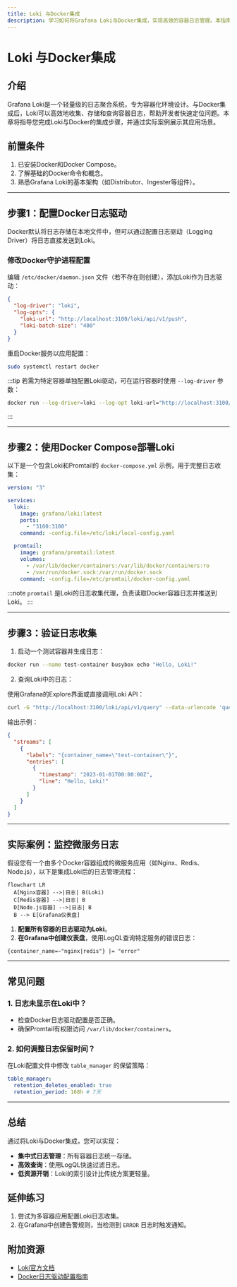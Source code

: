 ```yaml
---
title: Loki 与Docker集成
description: 学习如何将Grafana Loki与Docker集成，实现高效的容器日志管理。本指南涵盖基础配置、日志收集及实际案例。
---
```


# Loki 与Docker集成

## 介绍

Grafana Loki是一个轻量级的日志聚合系统，专为容器化环境设计。与Docker集成后，Loki可以高效地收集、存储和查询容器日志，帮助开发者快速定位问题。本章将指导您完成Loki与Docker的集成步骤，并通过实际案例展示其应用场景。

## 前置条件

1. 已安装Docker和Docker Compose。
2. 了解基础的Docker命令和概念。
3. 熟悉Grafana Loki的基本架构（如Distributor、Ingester等组件）。

---

## 步骤1：配置Docker日志驱动

Docker默认将日志存储在本地文件中，但可以通过配置日志驱动（Logging Driver）将日志直接发送到Loki。

### 修改Docker守护进程配置

编辑 `/etc/docker/daemon.json` 文件（若不存在则创建），添加Loki作为日志驱动：

```json
{
  "log-driver": "loki",
  "log-opts": {
    "loki-url": "http://localhost:3100/loki/api/v1/push",
    "loki-batch-size": "400"
  }
}
```

重启Docker服务以应用配置：

```bash
sudo systemctl restart docker
```

:::tip
若需为特定容器单独配置Loki驱动，可在运行容器时使用 `--log-driver` 参数：

```bash
docker run --log-driver=loki --log-opt loki-url="http://localhost:3100/loki/api/v1/push" nginx
```
:::

---

## 步骤2：使用Docker Compose部署Loki

以下是一个包含Loki和Promtail的 `docker-compose.yml` 示例，用于完整日志收集：

```yaml
version: "3"

services:
  loki:
    image: grafana/loki:latest
    ports:
      - "3100:3100"
    command: -config.file=/etc/loki/local-config.yaml

  promtail:
    image: grafana/promtail:latest
    volumes:
      - /var/lib/docker/containers:/var/lib/docker/containers:ro
      - /var/run/docker.sock:/var/run/docker.sock
    command: -config.file=/etc/promtail/docker-config.yaml
```

:::note
`promtail` 是Loki的日志收集代理，负责读取Docker容器日志并推送到Loki。
:::

---

## 步骤3：验证日志收集

1. 启动一个测试容器并生成日志：

```bash
docker run --name test-container busybox echo "Hello, Loki!"
```

2. 查询Loki中的日志：

使用Grafana的Explore界面或直接调用Loki API：

```bash
curl -G "http://localhost:3100/loki/api/v1/query" --data-urlencode 'query={container_name="test-container"}'
```

输出示例：

```json
{
  "streams": [
    {
      "labels": "{container_name=\"test-container\"}",
      "entries": [
        {
          "timestamp": "2023-01-01T00:00:00Z",
          "line": "Hello, Loki!"
        }
      ]
    }
  ]
}
```

---

## 实际案例：监控微服务日志

假设您有一个由多个Docker容器组成的微服务应用（如Nginx、Redis、Node.js），以下是集成Loki后的日志管理流程：

```mermaid
flowchart LR
  A[Nginx容器] -->|日志| B(Loki)
  C[Redis容器] -->|日志| B
  D[Node.js容器] -->|日志| B
  B --> E[Grafana仪表盘]
```

1. **配置所有容器的日志驱动为Loki**。
2. **在Grafana中创建仪表盘**，使用LogQL查询特定服务的错误日志：

```logql
{container_name=~"nginx|redis"} |= "error"
```

---

## 常见问题

### 1. 日志未显示在Loki中？
- 检查Docker日志驱动配置是否正确。
- 确保Promtail有权限访问 `/var/lib/docker/containers`。

### 2. 如何调整日志保留时间？
在Loki配置文件中修改 `table_manager` 的保留策略：

```yaml
table_manager:
  retention_deletes_enabled: true
  retention_period: 168h # 7天
```

---

## 总结

通过将Loki与Docker集成，您可以实现：
- **集中式日志管理**：所有容器日志统一存储。
- **高效查询**：使用LogQL快速过滤日志。
- **低资源开销**：Loki的索引设计比传统方案更轻量。

## 延伸练习

1. 尝试为多容器应用配置Loki日志收集。
2. 在Grafana中创建告警规则，当检测到 `ERROR` 日志时触发通知。

## 附加资源

- [Loki官方文档](https://grafana.com/docs/loki/latest/)
- [Docker日志驱动配置指南](https://docs.docker.com/config/containers/logging/configure/)
